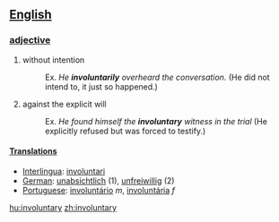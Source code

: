 ==[[English]]==
===[[adjective]]===
#without intention
#:Ex. ''He '''involuntarily''' overheard the conversation.'' (He did not intend to, it just so happened.)
#against the explicit will
#:Ex. ''He found himself the '''involuntary''' witness in the trial'' (He explicitly refused but was forced to testify.)
====[[Translation]]s====
*[[Interlingua]]: [[involuntari]]
*[[German]]: [[unabsichtlich]] (1), [[unfreiwillig]] (2)
*[[Portuguese]]: [[involuntário]] ''m'', [[involuntária]] ''f''

[[hu:involuntary]]
[[zh:involuntary]]